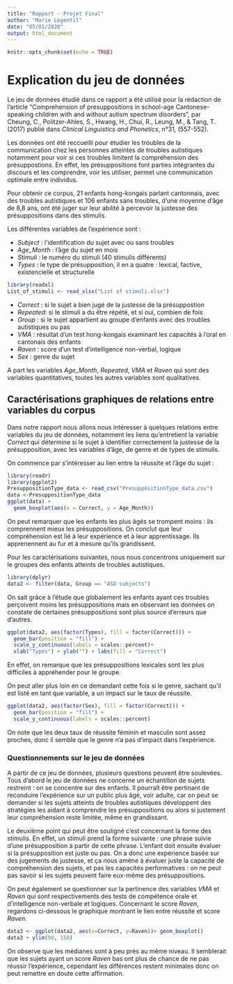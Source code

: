 ```yaml
---
title: "Rapport - Projet Final"
author: "Marie Legentil"
date: "05/01/2020"
output: html_document
---
```


```r
knitr::opts_chunk$set(echo = TRUE)
```




# Explication du jeu de données



Le jeu de données étudié dans ce rapport a été utilisé pour la rédaction de l'article "Comprehension of presuppositions in school-age Cantonese-speaking children with and without autism spectrum disorders", par Cheung, C., Politzer-Ahles, S., Hwang, H., Chui, R., Leung, M., & Tang, T. (2017) publié dans *Clinical Linguistics and Phonetics*, n°31, (557-552).

Les données ont été reccueilli pour étudier les troubles de la communication chez les personnes atteintes de troubles autistiques notamment pour voir si ces troubles limitent la compréhension des présuppostions. En effet, les présuppositions font parties intégrantes du discours et les comprendre, voir les utiliser, permet une communication optimale entre individus.

Pour obtenir ce corpus, 21 enfants hong-kongais parlant cantonnais, avec des troubles autistiques et 106 enfants sans troubles, d'une moyenne d'âge de 8,8 ans, ont été juger sur leur abilité à percevoir la justesse des présuppositions dans des stimulis.

Les différentes variables de l'expérience sont :

- *Subject* : l'identification du sujet avec ou sans troubles
- *Age_Month* : l'âge du sujet en mois
- *Stimuli* : le numéro du stimuli (40 stimulis différents)
- *Types* : le type de présupposition, il en a quatre : lexical, factive, existencielle et structurelle
```r
library(readxl) 
List_of_stimuli <- read_xlsx("List of stimuli.xlsx")
```
- *Correct* : si le sujet a bien jugé de la justesse de la présuppostion
- *Repeated*: si le stimuli a du être répété, et si oui, combien de fois
- *Group* : si le sujet appartient au groupe d'enfants avec des troubles autistiques ou pas
- *VMA* : résultat d'un test hong-kongais examinant les capacités à l'oral en cantonais des enfants
- *Raven* : score d'un test d'intelligence non-verbal, logique
- *Sex* : genre du sujet

A part les variables *Age_Month*, *Repeated*, *VMA* et *Raven* qui sont des variables quantitatives, toutes les autres variables sont qualitatives.



## Caractérisations graphiques de relations entre variables du corpus




Dans notre rapport nous allons nous intéresser à quelques relations entre variables du jeu de données, notamment les liens qu'entretient la variable *Correct* qui détermine si le sujet à identifier correctement la justesse de la présupposition, avec les variables d'âge, de genre et de types de stimulis.

On commence par s'intéresser au lien entre la réussite et l'âge du  sujet : 



```r
library(readr)
library(ggplot2)
PresuppositionType_data <- read_csv("PresuppositionType_data.csv")
data <-PresuppositionType_data
ggplot(data) + 
  geom_boxplot(aes(x = Correct, y = Age_Month))
```


On peut remarquer que les enfants les plus âgés se trompent moins : ils comprennent mieux les présuppositions. On conclut que leur compréhension est lié à leur expérience et à leur apprentissage. Ils apprenennent au fur et à mesure qu'ils grandissent.

Pour les caractérisations suivantes, nous nous concentrons uniquement sur le groupes des enfants atteints de troubles autistiques. 



```r
library(dplyr)
data2 <- filter(data, Group == "ASD subjects")
```



On sait grâce à l'étude que globalement les enfants ayant ces troubles perçoivent moins les présuppositions mais en observant les données on constate de certaines présuppositions sont plus source d'erreurs que d'autres.



```r
ggplot(data2, aes(factor(Types), fill = factor(Correct))) + 
  geom_bar(position = "fill") + 
  scale_y_continuous(labels = scales::percent)+ 
  xlab("Types") + ylab("") + labs(fill = "Correct")
```



En effet, on remarque que les présuppositions lexicales sont les plus difficiles à appréhender pour le groupe.

On peut aller plus loin en ce demandant cette fois si le genre, sachant qu'il est listé en tant que variable, a un impact sur le taux de réussite. 



```r
ggplot(data2, aes(factor(Sex), fill = factor(Correct))) + 
  geom_bar(position = "fill") + 
  scale_y_continuous(labels = scales::percent)
```


On note que les deux taux de réussite féminin et masculin sont assez proches, donc il semble que le genre n'a pas d'impact dans l'expérience.



### Questionnements sur le jeu de données



A partir de ce jeu de données, plusieurs questions peuvent être soulevées. Tous d'abord le jeu de données ne concerne un échantillon de sujets restreint : on se concentre sur des enfants. Il  pourraît être pertinant de reconduire l'expérience sur un public plus âgé, voir adulte, car on peut se demander si les sujets atteints de troubles autistiques développent des stratégies les aidant à comprendre les présuppositions ou alors si justement leur compréhension reste limitée, même en grandissant.

Le deuxième point qui peut être souligné c'est concernant la forme des stimulis. En effet, un stimuli prend la forme suivante : une phrase suivie d'une présupposition à partir de cette phrase. L'enfant doit ensuite évaluer si la présupposition est juste ou pas. On a donc une expérience basée sur des jugements de justesse, et ça nous amène à évaluer juste la capacité de compréhension des sujets, et pas les capacités performatives : on ne peut pas savoir si les sujets peuvent faire eux-même des présuppositions.

On peut également se questionner sur la pertinence des variables *VMA* et *Raven* qui sont respectivements des tests de compétence orale et d'intelligence non-verbale et logiques. Concernant le score *Raven*, regardons ci-dessous le graphique montrant le lien entre réussite et score *Raven*. 



```r
data3 <- ggplot(data2, aes(x=Correct, y=Raven))+ geom_boxplot()
data3 + ylim(90, 150)
```



On observe que les médianes sont à peu près au même niveau. Il semblerait que les sujets ayant un score *Raven* bas ont plus de chance de ne pas réussir l'expérience, cependant les différences restent minimales donc on peut remettre en doute cette affirmation.


